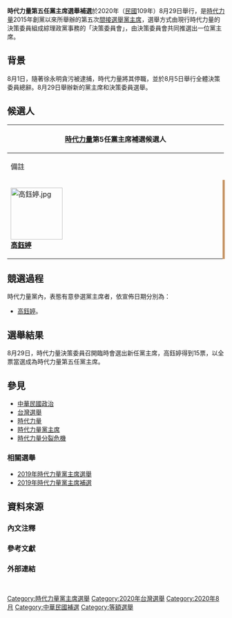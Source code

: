 {{Infobox Election
| election_name     = 時代力量第五任黨主席選舉
| flag_image        = <!-- 注释出：[[File:New_Power_Party_logo.svg|150px]] -->
| type              = presidential
| ongoing           = 
| previous_election = 
| previous_year     = 
| next_election     = 
| next_year         = 
| election_date     = 2020年8月29日
| image1            = [[File:高鈺婷.jpg|150x150px]]
| nominee1          = [[高鈺婷|高鈺婷]]
| color1            = FFD700
| electoral_vote1   = 15票
| image2            = 
| nominee2          = 
| color2            = 
| electoral_vote2   = 
| map_image          = 
| map_size           = 
| map_caption        = 
}}

'''時代力量第五任黨主席選舉補選'''於2020年（[[民國紀年|民國]]109年）8月29日舉行，是[[時代力量|時代力量]]2015年創黨以來所舉辦的第五次[[間接選舉|間接選舉]][[時代力量黨主席|黨主席]]，選舉方式由現行時代力量的決策委員組成綜理政黨事務的「決策委員會」，由決策委員會共同推選出一位黨主席。

== 背景 ==
8月1日，隨著徐永明貪污被逮捕，時代力量將其停職，並於8月5日舉行全體決策委員總辭。8月29日舉辦新的黨主席和決策委員選舉。

==候選人==
{|class="wikitable collapsible" style="text-align:center; margin:auto"
! style="width:600px;" colspan="3"|[[時代力量|時代力量]]第5任黨主席補選候選人
|-
!width=140| 備註
!width=340| 簡歷
!width=200| 狀態
|-
| style="width:120px; border-right:5px solid #C69465;" |[[File:高鈺婷.jpg|120px]]<br>'''[[高鈺婷|高鈺婷]]'''<br>||valign=top align=left|<!-- From TPOF logo -->
'''背景：'''新竹工程師

; 簡歷：

* [[工業技術研究院|工業技術研究院]]工程師
* [[島國前進|島國前進]]幹部
* 2016年[[邱顯智|邱顯智]]立委選戰工程師後援會成員
* 時代力量立法院黨團總召集人[[邱顯智|邱顯智]]特助

|valign=top align=left|<span style="color:green">'''選舉狀態：'''登記參選。</span>

'''宣佈日期：'''2019年8月29日

|}

==競選過程==
時代力量黨內，表態有意參選黨主席者，依宣佈日期分別為：
*[[高鈺婷|高鈺婷]]。

==選舉結果==
8月29日，時代力量決策委員召開臨時會選出新任黨主席，高鈺婷得到15票，以全票當選成為時代力量第五任黨主席。

==參見==
*[[中華民國政治|中華民國政治]]
*[[台灣選舉|台灣選舉]]
*[[時代力量|時代力量]]
*[[時代力量黨主席|時代力量黨主席]]
*[[時代力量分裂危機|時代力量分裂危機]]

===相關選舉=== 
*[[2019年時代力量黨主席選舉|2019年時代力量黨主席選舉]]
*[[2019年時代力量黨主席補選|2019年時代力量黨主席補選]]

==資料來源==
===內文注釋===

===參考文獻===

===外部連結===

<br>
{{時代力量選舉}}

[[Category:時代力量黨主席選舉|Category:時代力量黨主席選舉]]
[[Category:2020年台灣選舉|Category:2020年台灣選舉]]
[[Category:2020年8月|Category:2020年8月]]
[[Category:中華民國補選|Category:中華民國補選]]
[[Category:等額選舉|Category:等額選舉]]